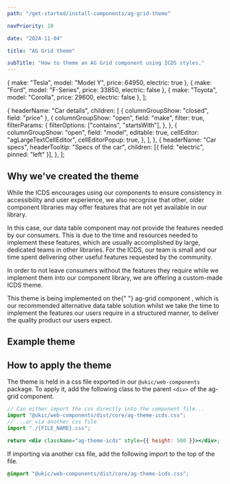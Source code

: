 ```yaml
---
path: "/get-started/install-components/ag-grid-theme"

navPriority: 10

date: "2024-11-04"

title: "AG Grid theme"

subTitle: "How to theme an AG Grid component using ICDS styles."
---
```



  { make: "Tesla", model: "Model Y", price: 64950, electric: true },
  { make: "Ford", model: "F-Series", price: 33850, electric: false },
  { make: "Toyota", model: "Corolla", price: 29600, electric: false },
];

  {
    headerName: "Car details",
    children: [
      { columnGroupShow: "closed", field: "price" },
      {
        columnGroupShow: "open",
        field: "make",
        filter: true,
        filterParams: {
          filterOptions: ["contains", "startsWith"],
        },
      },
      {
        columnGroupShow: "open",
        field: "model",
        editable: true,
        cellEditor: "agLargeTextCellEditor",
        cellEditorPopup: true,
      },
    ],
  },
  {
    headerName: "Car specs",
    headerTooltip: "Specs of the car",
    children: [{ field: "electric", pinned: "left" }],
  },
];

## Why we've created the theme

While the ICDS encourages using our components to ensure consistency in accessibility and user experience, we also recognise that other, older component libraries may offer features that are not yet available in our library.

In this case, our data table component may not provide the features needed by our consumers. This is due to the time and resources needed to implement these features, which are usually accomplished by large, dedicated teams in other libraries. For the ICDS, our team is small and our time spent delivering other useful features requested by the community.

In order to not leave consumers without the features they require while we implement them into our component library, we are offering a custom-made ICDS theme.

<p>
  This theme is being implemented on the{" "}
  <ic-link
    target="_blank"
    href="https://www.ag-grid.com/"
    rel="noreferer noopener nofollow"
  >
    ag-grid component
  </ic-link>
  , which is our recommended alternative data table solution whilst we take the time
  to implement the features our users require in a structured manner, to deliver
  the quality product our users expect.
</p>

## Example theme

<ComponentPreview>
  <div className="ag-theme-icds">
    <AgGridReact
      rowData={rowData}
      columnDefs={colDefs}
      rowSelection={{ mode: "multiRow" }}
      pagination
    />
  </div>
</ComponentPreview>

## How to apply the theme

The theme is held in a css file exported in our `@ukic/web-components` package. To apply it, add the following class to the parent `<div>` of the ag-grid component.

```jsx
// Can either import the css directly into the component file...
import "@ukic/web-components/dist/core/ag-theme-icds.css";
// ...or via another css file
import "./{FILE_NAME}.css";

return <div className="ag-theme-icds" style={{ height: 500 }}></div>;
```

If importing via another css file, add the following import to the top of the file.

```css
@import "@ukic/web-components/dist/core/ag-theme-icds.css";
```
